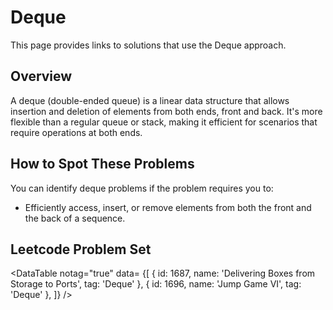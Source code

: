 

# Deque

This page provides links to solutions that use the Deque approach.

## Overview

A deque (double-ended queue) is a linear data structure that allows insertion and deletion of elements from both ends, front and back. It's more flexible than a regular queue or stack, making it efficient for scenarios that require operations at both ends. 

## How to Spot These Problems

You can identify deque problems if the problem requires you to:

- Efficiently access, insert, or remove elements from both the front and the back of a sequence.

## Leetcode Problem Set

<DataTable notag="true" data=
{[
	{ id: 1687, name: 'Delivering Boxes from Storage to Ports', tag: 'Deque' },
	{ id: 1696, name: 'Jump Game VI', tag: 'Deque' },
]} 
/>